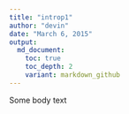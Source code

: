 ```yaml
---
title: "introp1"
author: "devin"
date: "March 6, 2015"
output:
  md_document:
    toc: true
    toc_depth: 2
    variant: markdown_github
---
```


Some body text

